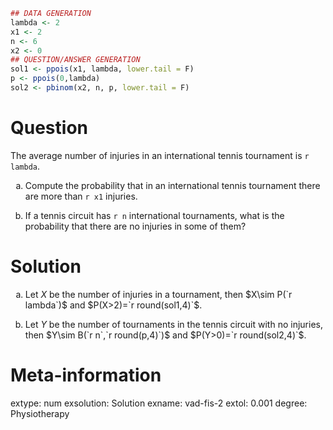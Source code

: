 
```r
## DATA GENERATION
lambda <- 2
x1 <- 2
n <- 6
x2 <- 0
## QUESTION/ANSWER GENERATION
sol1 <- ppois(x1, lambda, lower.tail = F)
p <- ppois(0,lambda)
sol2 <- pbinom(x2, n, p, lower.tail = F)
```

Question
========
The average number of injuries in an international tennis tournament is `r lambda`. 


a. Compute the probability that in an international tennis tournament there are more than `r x1` injuries.

a. If a tennis circuit has `r n` international tournaments, what is the probability that there are no injuries in some of them?

Solution
========

a. Let $X$ be the number of injuries in a tournament, then $X\sim P(`r lambda`)$ and $P(X>2)=`r round(sol1,4)`$.

a. Let $Y$ be the number of tournaments in the tennis circuit with no injuries, then $Y\sim B(`r n`,`r round(p,4)`)$ and $P(Y>0)=`r round(sol2,4)`$.

Meta-information 
================
extype: num
exsolution: Solution
exname: vad-fis-2
extol: 0.001
degree: Physiotherapy
 
